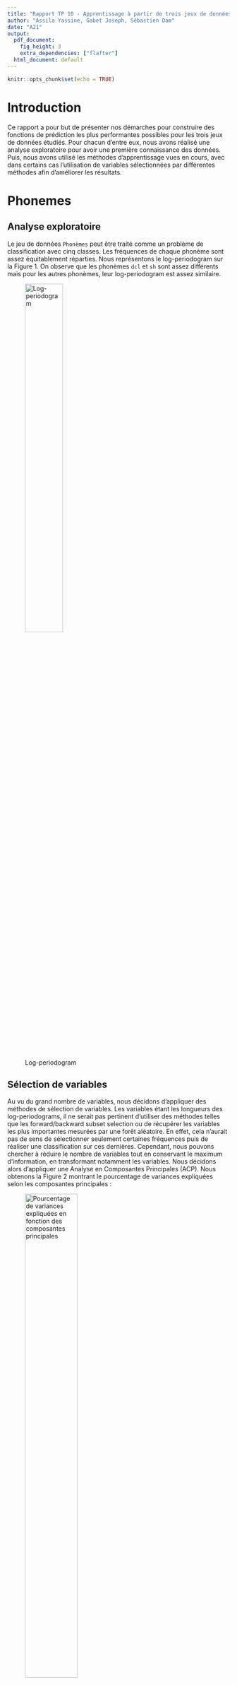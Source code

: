 ```yaml
---
title: "Rapport TP 10 - Apprentissage à partir de trois jeux de données réelles"
author: "Assila Yassine, Gabet Joseph, Sébastien Dam"
date: "A21"
output:
  pdf_document:
    fig_height: 3
    extra_dependencies: ["flafter"]
  html_document: default
---
```


```r
knitr::opts_chunk$set(echo = TRUE)
```

# Introduction

Ce rapport a pour but de présenter nos démarches pour construire des fonctions de prédiction les plus performantes possibles pour les trois jeux de données étudiés. Pour chacun d'entre eux, nous avons réalisé une analyse exploratoire pour avoir une première connaissance des données. Puis, nous avons utilisé les méthodes d'apprentissage vues en cours, avec dans certains cas l'utilisation de variables sélectionnées par différentes méthodes afin d'améliorer les résultats.

# Phonemes

## Analyse exploratoire

Le jeu de données `Phonèmes` peut être traité comme un problème de classification avec cinq classes. Les fréquences de chaque phonème sont assez équitablement réparties. Nous représentons le log-periodogram sur la Figure 1. On observe que les phonèmes `dcl` et `sh` sont assez différents mais pour les autres phonèmes, leur log-periodogram est assez similaire.

![Log-periodogram](Log-periodogram.png){width=45%} 


## Sélection de variables

Au vu du grand nombre de variables, nous décidons d'appliquer des méthodes de sélection de variables. 
Les variables étant les longueurs des log-periodograms, il ne serait pas pertinent d'utiliser des méthodes telles que les forward/backward subset selection ou de récupérer les variables les plus importantes mesurées par une forêt aléatoire. En effet, cela n'aurait pas de sens de sélectionner seulement certaines fréquences puis de réaliser une classification sur ces dernières. Cependant, nous pouvons chercher à réduire le nombre de variables tout en conservant le maximum d'information, en transformant notamment les variables. Nous décidons alors d'appliquer une Analyse en Composantes Principales (ACP). Nous obtenons la Figure 2 montrant le pourcentage de variances expliquées selon les composantes principales : 

![Pourcentage de variances expliquées en fonction des composantes principales](variance_PC.png){width=53%} 

Ainsi, les 50 premières composantes principales expliquent environ 91.04% de la variance. Nous décidons donc de garder les 50 premières composantes principales. Nous aurions également pu appliquer une validation croisée pour obtenir le nombre de composantes principales optimal. Cependant, étant donné qu'augmenter de 50 composantes de plus nous permet de gagner environ 3.5% et qu'en retirant un trop grand nombre de composantes, les performances sont réduites de manière trop drastique, nous décidons de garder ces 50 premières composantes principales. Nous n'aurons pas la place d'illustrer nos résultats avec toutes les données sans l'ACP mais il s'avère que pour la majorité des modèles, les résultats sont au moins aussi bons ou pires (en particulier pour la QDA qui approche les 30% d'erreurs).

## Entraînement des modèles

Nous appliquons les algorithmes de classification suivants : Naive Bayes (NB), K plus proches voisins (KNN), Analyse Discriminante Linéaire (LDA), Analyse Discriminante Quadratique (QDA), Analyse Discriminante Factorielle (FDA), Analyse Discriminante Régularisée (RDA), Régression Logistique (RL), Ridge, Lasso et Elastic Net, Bagging, Forêt Aléatoire (RF), Modèle de Mélange Gaussien (GMM),  Mixture Discriminant Analysis (MDA) et Séparateur à Vaste Marge (SVM) avec trois noyaux différents (linéaire, polynomial et à fonctions de base radiale). 

Pour chaque modèle, nous réalisons une validation croisée à 10 plis. Pour certains classifieurs nécessitant de spécifier un hyperparamètre, nous utilisons une validation croisée imbriquée pour obtenir l'hyperparamètre optimal. Le code suivant décrit la manière dont les validations croisées ont été réalisées : 

```r
library(caret)
CV <- rep(0,10)
#Creating folds
fold <- unname(createFolds(data$y, k=10))
for(i in (1:10)){
  #Training data
  train_data <- data[-fold[[i]], ]
  #Creating test data
  test_data <- data[fold[[i]], ]
  
  #PCA
  ## train set
  pca <- princomp(scale(train_data[, 1:256]))
  U <- pca$loadings
  train_data <- cbind.data.frame(pca$scores[,1:50], train_data$y)
  names(train_data)[ncol(train_data)] <- "y"
  ## test set
  X <- scale(as.matrix(test_data[, 1:256]))
  C <- X %*% U[, 1:50]
  test_data <- cbind.data.frame(C, test_data$y)
  names(test_data)[ncol(test_data)] <- "y"

  X.train <- train_data[,1:50]
  y.train <- train_data[, 51]
  X.test <- as.matrix(test_data[,1:50])
  y.test <- test_data[, 51]

  model <- classifieur(X.train, y.train)
  pred <- predict(model, X.test)

  CV[i] <- 1-sum(diag(table(y.test,pred)))/nrow(X.test)
  
  # errors est une matrice (10, n) avec n le nombre de classifieurs
  errors[i, c("Classifieur")] <- CV[i]
}
```

Nous résumons dans la Table 1 le(s) hyperparamètre(s) pour chaque modèle. Les hyperparamètres pour Ridge, Lasso et Elastic Net n'ont pas nécessité d'être déterminés avec une validation croisée imbriquée mais directement avec la fonction `cv.glmnet`. Quant au RDA, ils ont été obtenus avec la méthode `train` de la librairie `caret`. Ainsi, nous écrivons la médiane des hyperparamètres obtenus lors des validations croisées à 10 plis. Quant au SVM, son hyperparamètre a été obtenu en faisant une validation croisée parmi les valeurs de C suivantes : 0.001,0.01,0.1,1,10,100,1000,$10^4$. 

|     **Modèle**     |   KNN  | Ridge | Lasso | Elastic Net | RF | SVM-rbf | RDA |
|------------|:-----:|:-----:|:-------:|:--------:|:----:|:-----:|:-----:|
| **Hyperparamètre** | K = 22 | $\bar{\lambda}$ = 0.033 | $\bar{\lambda}$ = 0.00086 | $\bar{\lambda}$ = 0.00660, $\bar{\alpha}$ = 1 |  $\lambda$ = 20  |  C = 1   | $\bar{\lambda}$ = 0.83, $\bar{\alpha}$ = 0.29 |
Table: Valeur des hyperparamètres optimaux pour chaque modèle

Pour les GMM, nous avons utilisé la librairie `Mclust` et cette dernière a sélectionné le modèle "VVE" (ellipsoïdal, à volume et forme variants et orientation égale) à 6 composants comme étant optimal en utilisant le critère BIC. Par conséquent, nous avons utilisé ce même modèle pour entraîner notre MDA. Pour cette dernière, nous avons différencié le cas où les modèles doivent avoir un nombre de mélanges de composants et des structures de covariance (eg. des modèles sur les matrices de covariance) différents pour chaque classe (MDA) du cas où un seul composant est considéré avec la même structure de covariance pour toutes les classes (MDA_EDDA) à la manière du LDA, grâce à l'argument `modelType`. En utilisant la librairie `cvMclustDA`, une validation croisée à 10 plis a pu être réalisée directement, c'est pourquoi il n'y a pas d'intervalles de confiance sur la Figure 3. Dans le code ci-dessous, `phonemes_pc` dénote le jeu de données après application de l'ACP.


```r
# CV MDA with VVE
phonemes_gmm_VVE <- MclustDA(phonemes_pc[,1:50], phonemes_pc$y, modelNames="VVE")
cv <- cvMclustDA(phonemes_gmm_VVE)
errors[, c("MDA")] <- 1 - sum(diag(table(cv$classification, factor(phonemes$y))))/nrow(phonemes_pc)

# CV MDA with VVE and EDDA (LDA)
phonemes_gmm_VVE_EDDA <- MclustDA(phonemes_pc[,1:50], phonemes_pc$y, modelType = "EDDA",
                                  modelNames="VVE")
cv <- cvMclustDA(phonemes_gmm_VVE_EDDA)
errors[, c("MDA_EDDA")] <- 1 - sum(diag(table(cv$classification, factor(phonemes$y))))/
  nrow(phonemes_pc)
```

## Résultats

Après avoir testé tous les modèles, nous obtenons la Figure 3 résumant le pourcentage d'erreur selon chaque modèle. Nous constatons que les modèles sont globalement performants avec des écart-types relativement faibles; le moins bon modèle ayant une erreur moyenne de moins de 15%.

![Résultats des modèles pour le dataset `Phonèmes`](resultats_phonemes.jpeg){width=60%}

Nous constatons que les modèles les moins performants à l'apprentissage sont l'arbre de décision (DT) et l'arbre avec élagage (DT_pruned). Cependant, en utilisant les méthodes ensemblistes avec le Bagging et les forêts aléatoires, nous parvenons à améliorer les résultats. Quant aux GAM, l'apprentissage n'a été réalisé qu'avec des splines sur les trois premières composantes principales, ce qui explique en partie des résultats moins bons.

Les méthodes basées sur l'analyse discriminante donnent globalement de bons résultats. En supposant que les matrices de covariance sont égales pour chaque classe, on obtient de meilleurs résultats. C'est pourquoi LDA, FDA et RDA ont de meilleures performances que QDA. En particulier, RDA est le plus performant, ce qui est cohérent au vu des hyperparamètres obtenus par validation croisée. En effet, on a obtenu des valeurs de $\lambda$ proches de 1 tandis que celles de $\gamma$ étaient assez faibles. Par conséquent, les matrices de covariance régularisées sont similaires aux estimations des matrices de covariance égales, telles qu'utilisées par la LDA. 

Le SVM avec différents noyaux donnent de bons résultats. Les méthodes avec régularisation sont encore meilleures, notamment avec le lasso. Toutefois, comme évoqué dans la sélection de variables, il faut être vigilant avec ces méthodes car elles ne semblent pas être efficaces avec notre jeu de données.

Ainsi, en conclusion, nous choisissons la **RDA** avec les paramètres $\lambda$ = 0.83 et $\alpha$ = 0.29.

# Letter recognition

L'objectif est d'identifier à partir d'un grand nombre de pixels rectangulaires en noir et blanc l'une des 26 lettres majuscules de l'alphabet anglais.

## Analyse exploratoire

Letter recognition est aussi un problème de classification puisqu'il s'agit de prédire une lettre parmi les lettres de l'alphabet. Les fréquences des lettres sont assez bien réparties. 

### Analyse des données

En faisant une analyse rapide du jeu de données, nous obtenons les caractéristiques :

* Pas de dimension temporelle *connue*
* Nombre d’observations : 10 000
* Nombre de variables : 16 prédicteurs + 1 variable à prédire
* Variables connues : X1 à X16
* Variable à prédire : y
* Aucune valeur manquante
* Variables continues : X1 à X16
* Variable discrète : y $\in$ [1, 26]

### Analyse des prédicteurs

En premier lieu, on regarde s'il existe de possibles correlations entre les prédicteurs.

![Corrélation X1 à X8](corre1.png){width=50%} 
![Corrélation X9 à X16](corre2.png){width=50%} 

A priori, il ne semble pas y avoir de liens évidents qui nous permettraient d'éliminer certaines variables, hormis entre X3 et X4, et X12 et X13 qui semblent suivre une tendance linéaire.

## Sélection de variables

Au vu du faible nombre de prédicteurs, il ne semble pas nécessaire d'appliquer des méthodes de sélection de variables. Cependant il est toujours intéressant de diminuer la dimensionalité si cela est possible et permet d'améliorer les résultats de notre classification. L'ACP semble être une mauvaise idée. En effet pour obtenir une explication de la variance supérieure proche de 100% il faut utiliser l'ensemble des prédicteurs. Il n'y a pas un "gap" qui permette, avec un sous-ensemble de composantes, d'expliquer une grande proportion de la variance. Une autre idée est de sélectionner les variables qui ont la plus grande importance en utilisant l'importance des variables avec la méthode des forêts aléatoires.

![Importances des variables, forêt aléaroire](rf_letter.png){width=50%} 

Cette idée est notamment renforcée par le fait que les modèles basés sur la forêt aléatoire se trouvent être les plus performants (entre 2% et 3% de taux d'erreur). Enfin nous testons les modèle de sélection de variables ridge et lasso. Ceux-ci ne présentent pas de très bonnes performances (relativement aux autres méthodes testées). Cela conforte l'idée qu'une sélection de variables ne semble pas être très pertinente ici.

## Entraînement des modèles

Nous appliquons les algorithmes de classification suivants : Naive Bayes (NB), K plus proches voisins (KNN), Analyse Discriminante Linéaire (LDA), Analyse Discriminante Quadratique (QDA), Analyse Discriminante Factorielle (FDA), Régression Logistique (RL), Ridge, Lasso, arbre de classfication (TREE), arbre de classification élagué (pTREE), Bagging, Forêt Aléatoire (RF), Forêt Aléatoire avec recherche du paramètre optimal mtry, Mélange Aléatoire Gaussien (GMM), Mélange Aléatoire Gaussien avec Analyse Discriminante (GMM_EDDA), Séparateur à Vaste Marge (KSVM) avec plusieurs noyaux et les réseaux de neurones (nn). 

Le réseau de neurones à été genéré grâce au package `nnet` de la façon suivante :
```r
nnet(as.factor(Y) ~ ., data=train_data, size=5, linout = TRUE)
```
Les mauvais résultats (relatifs) ne nous pousseront pas à approfondir ce modèle.

Les arbres ont été créés via la fonction `rpart` avec l'indice de gini. Pour ce qui est de l'arbre élagué nous avons utilisé la fonction `prune`.
```r
  fit <- rpart(Y ~ ., data = train_data, method="class", parms = list(split = 'gini'))
  pruned_tree<-prune(fit,cp=fit$cptable[which.min(fit$cptable[,"xerror"]),"CP"])
```


Ici Bagging prend comme paramètre `mtry = 16` (le nombre de prédicteurs), forêt aléatoire prend comme paramètre `mtry = 4` (racine carrée du nombre de prédicteurs). Enfin, grâce à la fonction `tuneRF` de la librarie `randomForest`, on recherche le paramètre  `mtry` optimal.

```r
tuneRF(data_class.train[,2:17], data_class.train$Y, stepFactor=1.5, improve=1e-5, ntree=500)
```

Dans un premier temps, ces algorithmes sont testés avec l'ensemble des prédicteurs. Cette première étude nous permet de voir si des modèles se distinguent déjà fortement des autres, ce qui nous permettra de réaliser une étude approfondie. 

Pour chaque modèle, nous réalisons une validation croisée à 10 plis. Pour certains classifieurs nécessitant de spécifier un hyperparamètre, nous utilisons une validation croisée imbriquée pour obtenir l'hyperparamètre optimal. 


|     **Modèle**     |   KNN  | Ridge | Lasso | RF mtry |
|----------|:------:|:-----:|:-----:|:-----:|
| **Hyperparamètre** | K = 1 | $\bar{\lambda}$ = 0.008674308 | $\bar{\lambda}$ = 8.615844e-05 | mtry = 2.9 (en moyenne) |
Table: Valeur des hyperparamètres optimaux pour chaque modèle

### KSVM

Au cours de nos tests, nous essayons d'appliquer un SVM avec le noyau "Radial Basis Function". Pour ce faire, on calcule l'erreur obtenue pour différentes valeurs de C : 0.001, 0.01, 1, 10, 100, 1 000, 100 000. On s'aperçoit alors de l'efficacité du modèle qui a une erreur minimale de 4,7% pour $C = 10$.
Ce résultat très encourageant au vu des performances des autres modèles (seuls les modèles de forêt aléatoire font mieux), nous pousse à approfondir nos recherches sur ce type de solution.
Ainsi pour chaque type de noyaux, nous essayons de déterminer le taux d'erreur en fonction de l'hyperparamètre C.

|     **Noyaux**     | RBF | Laplace | Bessel | polynome | tanh |
|--------------------|:------:|:-----:|:-----:|:-----:|:-----:|
| **taux d'erreur minimal** | 0.423 | 0.0445 | 0.269 | 0.1484 | > 0.8 |
| **C correspondant** | 100 | 10 | 0.1 | 1 | 0.01 |
Table: Valeur des hyperparamètres optimaux pour chaque noyau du SVM

On constate que les deux modèles qui se distinguent des autres par leur bonne performance sont ceux qui utilisent le noyau "Laplace" ainsi que le noyau "Radial Basis Function". Il est normal que ces deux modèles aient des résultats très proches car les fonctions de noyaux sont similaires. 
Ainsi KSVM donne de très bonnes performances de 4.42% de taux d'erreur avec le noyau "Laplace".

Enfin puisque le SVM se distingue des autres pour ces deux noyaux, nous approfondissons nos recherches en essayant d'appliquer une sélection de variables en retirant celles qui sont moins importantes au sens de la forêt aléatoire. Cependant on constate que chaque prédicteur enlevé augmente le taux d'erreur.

## Résultats

Après avoir testé tous les modèles, nous obtenons la figure 5 résumant le taux d'erreur selon chaque modèle. Nous constatons que les modèles sont globalement performants avec des écart-types inégaux mais relativement faibles. 
En effet étant donné qu'il y a 26 classes, le taux d'erreur d'une classification aléatoire est de 25/26 et ici, le pire modèle à un taux d'erreur inférieur à 50%.

![Résultats des modèles pour le dataset `letter`](letter_all.png){width=75%}

Les pires modèles sont l'arbre et l'arbre élagué (qui en fait ici est toujours le même arbre). Ensuite le modèle avec le moins bon taux d'erreur est le réseau de neurones. Cela n'est pas surprenant car un réseau de neurones performe une transformation de l'espace des prédicteurs. Or ici, les prédicteurs sont relativement peu nombreux et représente déjà une tranformation des informations initiales (les images de lettres).

A contrario, les modèles basés sur les SVM, précédés par les modèles de forêt aléatoire semblent particulièrement performants (moins de 5% de taux d'erreur). De plus ces modèles sont ceux qui présentent les variances les plus faibles. Enfin, au vu de la grande différence des taux d'erreur observés suivant ces modèles, ce critère semble suffisamment pertinent pour distinguer les modèles.

|     **Meilleurs modèles**     | RF mtry | RF | Bagging | SVM_rbf | SVM_laplace |
|--------------------|:------:|:-----:|:-----:|:-----:|:-----:|
| **Taux d'erreur** | 0.01810013 | 0.02550019 | 0.02599946 | 0.04550196  | 0.04550196 |
Table: taux d'erreur moyen (validation croisée à 10 plis)

Ainsi, en conclusion, nous choisissons le modèle de la **forêt aléatoire avec mtry = 3**. 


# Bike rental

## Analyse  exploratoire

Bike rental est cette fois un problème de régression dans lequel il faut prédire le nombre de locations de vélos sur l'année 2012 selon les conditions environnementales et saisonnières. Il y a à la fois des variables qualitatives et quantitatives. Tout d'abord, nous observons que la variable `yr` vaut toujours 0 peut importe l'observation, donc toutes les données ont bien été recueillies sur l'année 2011 et nous décidons alors d'enlever cette variable. La variable `instant` correspond simplement aux index relevés, c'est pourquoi nous décidons de la retirer également. 

Nous avons analysé les tendances selon les mois, saisons, semaines et s'il s'agissait d'une période de vacances ou non. Par exemple, nous observons qu'il y a visiblement plus de locations en printemps et été qu'en automne et hiver. Cela nous permet d'avoir une première vision sur les variables. Cependant, le fait que les données soient issues d'une seule année ne permet pas de conclure sur l'existence d'éventuelles séries temporelles. 

Par la suite, nous étudions le corrélogramme avec les commandes suivantes :
```r
library(corrplot)
matCor <- cor(bike)
corrplot(matCor, type="upper", method ="color" )
```

![Corrélogramme](Correlogramme.png){width=45%} 
![ACP](PCA.png){width=55%}

Comme nous pouvions l'imaginer, certaines variables sont fortement corrélées (**temp** et **atemp**,  **season** et **mnth**). On peut aussi remarquer que les variables qui mesurent la température sont positivement corrélées avec le nombre de locations, ce qui se traduit par un plus grand nombre de locations lorsqu'il fait chaud. La variable *wheathersit* est également corrélée négativement avec le nombre de locations, ce qui se traduit par un nombre de locations plus élevé lorsque *wheatersit* est faible (1 : Ciel dégagé, peu nuagueux). 

Une ACP confirme l'existence d'un sous-ensemble de predicteurs significatifs puisque nous pouvons remarquer que 6 prédicteurs suffisent à expliquer 80% de la variance expliquée, et au-delà de 6 predicteurs la courbe s'aplatit. Nous pourrions enlever au préalable les variables qui sont manifestement redondantes ou réaliser des prédictions à partir des résultats de l'ACP. Au lieu de cela nous allons laisser le jeu de données dans l'état et laisser la fonction `regsubset` sélectionner les prédicteurs les plus significatifs. 


## Sélection du meilleur modèle
```r
library(leaps)

leaps <- regsubsets(bike$cnt~. , data=bike, method='forward', nvmax=10)
```
![Critères de sélection](Best subset indicators.png){width=57%} 

Grâce au package **leaps** nous réalisons une recherche des meilleurs sous-ensemble de prédicteurs de taille inférieure ou égale à 10 (les méthodes **forward** et **backward** donnent des résultats presque identiques). Les critères classiques de séléction du meilleur sous-ensemble ne permettent pas de conclure immédiatement quant à la taille optimale du sous-ensemble de prédicteurs. En raison de la taille modérée du jeu de données, nous avons opté pour une recherche plus exhaustive. Nous avons réalisé des fonctions permettant de générer du code dynamiquement à l'interieur d'une boucle de façon à tester une série de modèles differents, pour chaque modèle la boucle teste tous les sous-ensembles de 1 à 10 prédicteurs, et pour chaque sous-ensemble de chaque modèle la boucle teste une série d'hyperparamètres spécifiques au modèle en question. Pour chaque test nous réalisons aussi une validation croisée avec 5 plis, réeptée 10 fois. A l'issue de cette recherche nous obtenons les performances de chaque modèle testé, dans les conditions optimales (sous-ensembles de prédicteurs optimales et hyperparamètres optimaux). Le temps de compilation est élevé mais en raison de la taille du jeu de données, cette démarche reste réalisable en un temps raisonnable.

```r
get_model_formula <- function(id, object, outcome){
  models <- summary(object)$which[id,-1]
  predictors <- names(which(models == TRUE))
  predictors <- paste(predictors, collapse = "+")
  as.formula(paste0(outcome, "~", predictors))
}
```

La fonction `get_model_formula` permet de générer dynamiquement la formule à injecter dans les modèles. Le package `caret` permet de réaliser des validations croisées avec un code très compact, ce package permet aussi de tester differentes valeurs des hyperparametres spécifiques aux modèles avec le paramètre `tuneLength`. Nous réalisons une recherche sur 12 modèles differents : régression linéaire (lm), K plus proches voisins (knn), séparateur à vaste marge avec kernel linéaire, radial et polynomial (svm.line, svm.rad, svm.poly), ridge, lasso, gam, arbre de régression (reg.tree), arbre avec bagging (bag.tree), arbre avec amplification du gradient (boost.tree), forêt aléatoire (rndm.forest).

```r
library(Rcpp)
.
.
library(caret)

model.ids <- 1:10
train.control <- trainControl(method = "repeatedcv", number = 5,  repeats = 10)
models.list <- c("lm", "knn", "svm.line", "svm.rad", "svm.poly","ridge", "lasso",
                 "gam", "bag.tree", "boost.tree", "rndm.forest", "reg.tree")

for(model in models.list)
{
  if(model == "lm")
  {
    get_cv_error <- function(model.formula, data){
      cv <- train(model.formula, data = data, "lm",
                  trControl = train.control)
      cv$results$RMSE
    }
  }
  .
  .
  }
  else if(model == "rndm.forest")
  {
    get_cv_error <- function(model.formula, data){
      cv <- train(model.formula, data = data, "cforest",
                  preProcess = c("center","scale"), 
                  trControl = train.control,
                  tuneLength = 10)
      cv$results$RMSE
    }
  }
  else
  {
    class.model <- NULL
  }
  cv.errors <-  map(model.ids, get_model_formula, models, "cnt") %>%
    map(get_cv_error, data = bike) %>%
    unlist()
  
  models.MSE[model] <- min(cv.errors)^2
}
```

Pour ne pas alourdir la rédaction dans le code ci-dessus nous avons remplacé les parties de code peu pertinentes par des "..". Ainsi dans les packages nous avons omis tous les packages nécessaires à l'execution  de chacun des modèles testés (**MASS**, **rpart**, **e1071** pour les SVM, **gam**,..). Nous avons créé une fonction `get_cv_error` spécifique à chaque modèle qui permet de tenir compte des hyperparamètres et des éventuels traitements spécifiques. Enfin `cv.errors` avec la fonction `map` permet d'appliquer la fonction `get_cv_error` à chaque combinaison de sous-ensembles de prédicteurs. Le package `caret` ne permet pas de calculer la MSE directement mais nous pouvons calculer la RMSE et l'élever au carré pour obtenir la MSE.

![MSE par modèle](MSE_par_modele.png){width=57%} 

Le package `caret` renvoie directement la médiane des erreurs de validation croisée. On peut voir que le modèle qui donne la MSE le plus faible est le SVM avec le noyau "Radial Basis Function". Toutefois, nous ne savons pas quelle combinaison (nombre de predicteurs et hyperparamètres du modèle) a permis d'obtenir ce resultat. Nous allons donc mener une recherche plus fine sur ce modèle. Voici les résultats obtenus avec les SVM avec le noyau “Radial Basis Function” lors de la recherche du meilleur modèle.

![RMSE optimal](CV_svm.png){width=54%}

Dans cette figure nous pouvons observer le processus de recherche. On teste le modèle avec 10 sous-ensembles de prédicteurs (de 1 à 10) et pour chaque sous-ensemble on teste 10 valeurs du paramètre spécifique C (cost) au modèle dans le cas du SVM avec le noyau "Radial Basis Function". On a donc fait 100 validations croisées pour aboutir au meilleur paramétrage du modèle. La métrique utilisée est toujours la RMSE. On voit qu'il y a 10 paraboles (une par sous-ensemble de predicteurs), chacune constituée de 10 points (un par valeur de C). La valeur de RMSE la plus faible se trouve sur la $10^{ème}$ parabole. Cela signifie que celle-ci a été obtenue avec le sous-ensemble de 10 prédicteurs (tous les prédicteurs). Le modèle avec 5 prédicteurs permet aussi d'atteindre des performances très intéressantes, les 5 prédicteurs en question sont : **season**, **weathersit**, **temp**, **hum** et **windspeed**. Le fait que le meilleur modèle soit celui qui utilise tous les prédicteurs peut être dû à l'overfitting. En effet nous avons accès à des données réprésentatives d'une seule année. L'emploi de ce modèle sur des données issues d'autres années permettrait de lever ce doute. Nous retenons le modèle utilisant 5 prédicteurs.
Nous devons maintenant trouver la valeur de l'hyperparamètre C qui a permis d'obtenir ce résultat, pour cela nous pouvons utiliser le package `caret` qui encapsule les valeurs optimales dans la variable `$bestTune`. Nous obtenons que la valeur optimale de C est 2. Une validation croisée plus fine, par pas de 0.1 entre 0 et 6, permet d'obtenir des valeurs autour de 1.5. 
Pour conclure, nous pouvons constater que notre modèle est constitué de 5 prédicteurs relatifs à la météo et il est donc très facilement interprétable. Le sujet de ce projet mentionne le fait que le jeu de données contient les données de 2011 et 2012. Or, il ne contient que les données de 2011, nous avons donc supposé que les donnés de test seront celles de l'année 2012. Ceci nous a amenés à émettre des hypothèses pour les tests de performance sur la platéforme Maggle. Nous avons considéré que d'une année à l'autre, les données relatives à la météo sont peu susceptibles de changer, par contre ce qui risque de varier est le nombre de vélos loués à conditions météorologiques égales. Nous avons supposé que la courbe representant le nombre de vélos loués par mois peut être approché par une courbe continue, ainsi le nombre de vélos loués au début du mois de janvier 2012 serait proche du nombre de vélos loués en decembre 2011. Nous avons donc calculé une métrique permettant d'estimer la distance entre le nombre de locations du mois de janvier 2011 et le nombre de locations du mois de décembre 2011. Nous avons choisi comme métrique la norme éuclidienne.

```r
jan <- data$cnt[1:31]
dec <- data$cnt[335:365]
norm((jan-dec),"2")/norm(jan,"2")
```
Nous obtenons que cette "distance" vaut 1.46, nous avons donc testé notre modèle le plus prometteur en multipliant la variable **cnt** par des constantes autour de 1.46 avant d'entraîner le modèle. Ceci à permis de diviser le MSE par 7 par rapport à notre modèle initial et semble donc confirmer nos hypotèses. En pratique cela se traduit par le fait que les courbes du nombre de vélos loués, dans les données d'entraînement et dans les données de test, ont une allure similaire à une constante multiplicative près.






